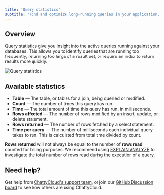 ```yaml
---
title: 'Query statistics'
subtitle: 'Find and optimize long-running queries in your application.'
---
```


## Overview
Query statistics give you insight into the active queries running against your databases. This allows you to identify queries that are running too frequently, returning too large of a result set, or require an index to return results more quickly.

![Query statistics](/img/docs/query-statistics-overview.png)

## Available statistics

- **Table** — The table, or tables for a join, being queried or modified.
- **Count** — The number of times this query has run.
- **Time** — The total amount of time this query has run, in milliseconds.
- **Rows affected** — The number of rows modified by an insert, update, or delete statement.
- **Rows returned** — The number of rows fetched by a select statement.
- **Time per query** — The number of milliseconds each individual query takes to run. This is calculated from total time divided by count.

<InfoBlock type="note">
  <b>Rows returned</b> will not always be equal to the number of <b>rows read</b> counted for billing purposes. We recommend using <a href="https://www.percona.com/blog/2019/10/28/using-explain-analyze-in-mysql-8/">EXPLAIN ANALYZE</a> to investigate the total number of rows read during the execution of a query.
</InfoBlock>

## Need help?

Get help from [ChattyCloud's support team](https://www.chatty-cloud.com/support), or join our [GitHub Discussion board](https://github.com/chatty-cloud/beta/discussions) to see how others are using ChattyCloud.
